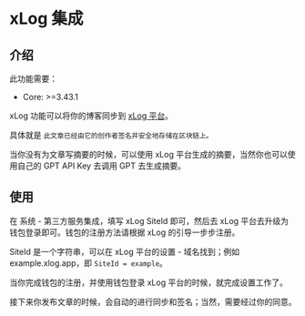# xLog 集成

## 介绍

此功能需要：

- Core: >=3.43.1

xLog 功能可以将你的博客同步到 [xLog 平台](https://xlog.app/)。

具体就是 `此文章已经由它的创作者签名并安全地存储在区块链上。`

当你没有为文章写摘要的时候，可以使用 xLog 平台生成的摘要，当然你也可以使用自己的 GPT API Key 去调用 GPT 去生成摘要。

## 使用

在 系统 - 第三方服务集成，填写 xLog SiteId 即可，然后去 xLog 平台去升级为钱包登录即可。钱包的注册方法请根据 xLog 的引导一步步注册。

SiteId 是一个字符串，可以在 xLog 平台的设置 - 域名找到；例如 example.xlog.app，即 `SiteId = example`。

当你完成钱包的注册，并使用钱包登录 xLog 平台的时候，就完成设置工作了。

接下来你发布文章的时候，会自动的进行同步和签名；当然，需要经过你的同意。